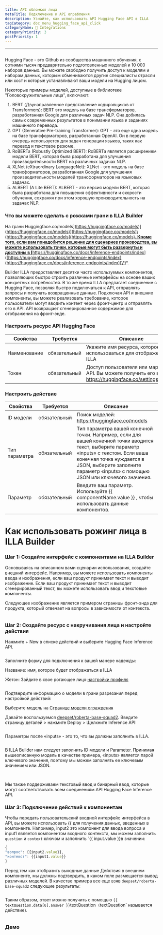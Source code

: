 ```yaml
---
title: API обломков лица
metaTitle: Подключение к API ограбления
description: Узнайте, как использовать API Hugging Face API в ILLA
tagCategory: doc_menu_hugging_face_api_click
categoryName: 🔨 Integrations
categoryPriority: 3
postPriority: 1
---
```


* * *

## <Heading hidden>API ограбления</Heading>

Hugging Face - это Github из сообщества машинного обучения, с сотнями тысяч предварительно подготовленных моделей и 10 000 наборов данных. Вы можете свободно получить доступ к моделям и наборам данных, которым обмениваются другие специалисты отрасли или хост и которые устанавливают ваши модели на Hugging лицом.

Некоторые примеры моделей, доступные в библиотеке "Головокружительные лица", включают:

1.  BERT (Двунаправленное представление кодировщиков от Transformers): BERT это модель на базе трансформаторов, разработанная Google для различных задач NLP. Она добилась самых современных результатов в понимании языка и заданиях машинного перевода.
2.  GPT (Generative Pre-training Transformer): GPT - это еще одна модель на базе трансформаторов, разработанная OpenAI. Он в первую очередь используется для задач генерации языков, таких как перевод и текстовое резюме.
3.  RoBERTa (Robustly Optimized BERT): RoBERTa является расширением модели BERT, которая была разработана для улучшения производительности BERT на различных задачах NLP.
4.  XLNet (eXtraordinary LanguageNet): XLNet - это модель на базе трансформаторов, разработанная Google для улучшения производительности моделей трансформаторов на языковых задачах.
5.  ALBERT (A Lite BERT): ALBERT - это версия модели BERT, которая была разработана для повышения эффективности и скорости обучения, сохраняя при этом хорошую производительность на задачах NLP.

### Что вы можете сделать с рожками грани в ILLA Builder

На грани Huggingface.co/models](https://huggingface.co/models)]([https://huggingface.co/models)]([https://huggingface.co/models)]([https://huggingface.co/models]\(https://huggingface.co/models](https://huggingface.co/models)**. Кроме того, если вам понадобится решение для сценариев производства, вы можете использовать точки, которые могут быть развернуты и доступны в \[**<https://huggingface.co/docs/inference-endpoints/index>]([https://huggingface.co/endpoints/index)]([https://huggingface.co/docs/inference-endpoints/index](https://huggingface.co/docs/inference-endpoints/index))\*\*.

Builder ILLA предоставляет десятки часто используемых компонентов, позволяющих быстро строить различные интерфейсы на основе ваших конкретных потребностей. В то же время ILLA предлагает соединение с Hugging Face, позволяя быстро подключаться к API, отправлять запросы и получать возвращенные данные. Подключая API и внешние компоненты, вы можете реализовать требование, которое пользователи могут вводить контент через фронт-центр и отправлять его в API. API возвращает сгенерированное содержимое для отображения на фронт-энде.

### Настроить ресурс API Hugging Face

| Свойства     | Требуется    | Описание                                                                                              |
| ------------ | ------------ | ----------------------------------------------------------------------------------------------------- |
| Наименование | обязательный | Укажите имя ресурса, которое будет использоваться для отображения в ILLA                              |
| Токен        | обязательный | Доступ пользователя или маркер API. Вы можете получить его в https://huggingface.co/settings/tokens.  |

### Настроить действие

| Свойства      | Требуется    | Описание                                                                                                                                                                                                                                                 |
| ------------- | ------------ | -------------------------------------------------------------------------------------------------------------------------------------------------------------------------------------------------------------------------------------------------------- |
| ID модели     | обязательный | Поиск моделей: https://huggingface.co/models                                                                                                                                                                                                             |
| Тип параметра | обязательный | Тип параметра вашей конечной точки. Например, если для вашей конечной точки вводится текст, выберите параметр «inputs» с текстом. Если ваша конечная точка нуждается в JSON, выберите заполните параметр «inputs» с помощью JSON или ключевого значения. |
| Параметр      | обязательный | Введите ваш параметр. Используйте {{ componentName.value }} , чтобы использовать данные компонентов.                                                                                                                                                     |

# Как использовать рожинг лица в ILLA Builder

### Шаг 1: Создайте интерфейс с компонентами на ILLA Builder

Основываясь на описанном вами сценарии использования, создайте внешний интерфейс. Например, вы можете использовать компоненты ввода и изображения, если ваш продукт принимает текст и выводит изображение. Если ваш продукт принимает текст и выводит сгенерированный текст, вы можете использовать ввод и текстовые компоненты.

Следующее изображение является примером страницы фронт-энда для продукта, который отвечает на вопросы в зависимости от контекста.

<img src='https://cdn.illacloud.com/official-website/img/docs/connect/hfapi1.png' alt="" />

### Шаг 2: Создайте ресурс с накручивания лица и настройте действия

Нажмите + New в списке действий и выберите Hugging Face Inference API.

<img src='https://cdn.illacloud.com/official-website/img/docs/connect/hfapi2.png' alt="" />

Заполните форму для подключения к вашей манере надежды:

Название: имя, которое будет отображаться в ILLA

Жетон: Зайдите в свое рогающее лицо [настройки профиля]([https://huggingface.co/settings/tokens](https://huggingface.co/settings/tokens))

<img src='https://cdn.illacloud.com/official-website/img/docs/connect/hfapi3.png' alt="" />

Подтвердите информацию о модели в грани разрезания перед настройкой действий:

Выберите модель на [Странице модели ограждения]([https://huggingface.co/models](https://huggingface.co/models))

Давайте воспользуемся [deepset/roberta-base-squad2]([https://huggingface.co/deepset/roberta-base-squad2](https://huggingface.co/deepset/roberta-base-squad2)). Введите страницу деталей > нажмите Deploy > Щелкните Inference API

<img src='https://cdn.illacloud.com/official-website/img/docs/connect/hfapi4.png' alt="" />

Параметры после «inputs» - это то, что вы должны заполнить в ILLA. 

<img src='https://cdn.illacloud.com/official-website/img/docs/connect/hfapi5.png' alt="" />

В ILLA Builder нам следует заполнить ID модели и Parameter. Принимая вышеописанную модель в качестве примера, «inputs» является парой ключевого значения, поэтому мы можем заполнять ее ключевым значением или JSON. 

<img src='https://cdn.illacloud.com/official-website/img/docs/connect/hfapi6.png' alt="" />

<img src='https://cdn.illacloud.com/official-website/img/docs/connect/hfapi7.png' alt="" />

Мы также поддерживаем текстовый ввод и бинарный ввод, которые могут соответствовать всем соединениям API Hugging Face Inference API.

### Шаг 3: Подключение действий к компонентам

Чтобы передать пользовательский входной интерфейс интерфейса в API, вы можете использовать {{ для получения данных, введенных в компоненте. Например, input2 это компонент для ввода вопроса и input1 является компонентом входного контекста, мы можем заполнить `question` и `context` ключом и заполнить \`{{ input.value }}в значении:

```jsx
{
"вопрос": {{input2.value}},
"контекст": {{input1.value}}
}
```

Перед тем как отобразить выходные данные Действия в внешнем компоненте, мы должны подтвердить, в каком поле размещается вывод различных моделей. В качестве примера все еще взяв `deepset/roberta-base-squad2` следующие результаты:

<img src='https://cdn.illacloud.com/official-website/img/docs/connect/hfapi8.png' alt="" />

Таким образом, ответ можно получить с помощью `{{ textQuestion.data[0].answer }}`textQuestion` (`textQuestion\` называется действие). 

<img src='https://cdn.illacloud.com/official-website/img/docs/connect/hfapi9.png' alt="" />

### Демо

<img src='https://cdn.illacloud.com/official-website/img/docs/connect/hfapi10.gif' alt="" />

<img src='https://cdn.illacloud.com/official-website/img/docs/connect/hfapi11.gif' alt="" />
